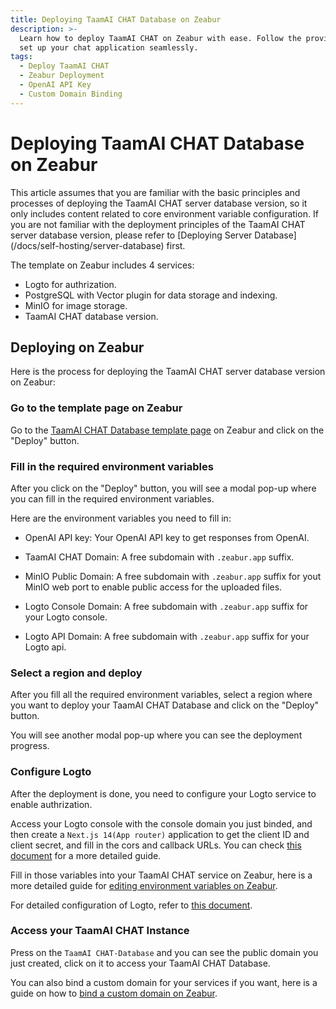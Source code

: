 ```yaml
---
title: Deploying TaamAI CHAT Database on Zeabur
description: >-
  Learn how to deploy TaamAI CHAT on Zeabur with ease. Follow the provided steps to
  set up your chat application seamlessly.
tags:
  - Deploy TaamAI CHAT
  - Zeabur Deployment
  - OpenAI API Key
  - Custom Domain Binding
---
```


# Deploying TaamAI CHAT Database on Zeabur

<Callout type="info">
  This article assumes that you are familiar with the basic principles and processes of deploying
  the TaamAI CHAT server database version, so it only includes content related to core environment
  variable configuration. If you are not familiar with the deployment principles of the TaamAI CHAT
  server database version, please refer to [Deploying Server
  Database](/docs/self-hosting/server-database) first.
</Callout>

The template on Zeabur includes 4 services:
- Logto for authrization.
- PostgreSQL with Vector plugin for data storage and indexing.
- MinIO for image storage.
- TaamAI CHAT database version.

## Deploying on Zeabur

Here is the process for deploying the TaamAI CHAT server database version on Zeabur:

<Steps>

### Go to the template page on Zeabur

Go to the [TaamAI CHAT Database template page](https://zeabur.com/templates/RRSPSD) on Zeabur and click on the "Deploy" button.

### Fill in the required environment variables

After you click on the "Deploy" button, you will see a modal pop-up where you can fill in the required environment variables.

Here are the environment variables you need to fill in:

- OpenAI API key: Your OpenAI API key to get responses from OpenAI.

- TaamAI CHAT Domain: A free subdomain with `.zeabur.app` suffix.

- MinIO Public Domain: A free subdomain with `.zeabur.app` suffix for yout MinIO web port to enable public access for the uploaded files.

- Logto Console Domain: A free subdomain with `.zeabur.app` suffix for your Logto console.

- Logto API Domain: A free subdomain with `.zeabur.app` suffix for your Logto api.

### Select a region and deploy

After you fill all the required environment variables, select a region where you want to deploy your TaamAI CHAT Database and click on the "Deploy" button.

You will see another modal pop-up where you can see the deployment progress.

### Configure Logto

After the deployment is done, you need to configure your Logto service to enable authrization.

Access your Logto console with the console domain you just binded, and then create a `Next.js 14(App router)` application to get the client ID and client secret, and fill in the cors and callback URLs.
You can check [this document](../advanced/auth.mdx) for a more detailed guide.

Fill in those variables into your TaamAI CHAT service on Zeabur, here is a more detailed guide for [editing environment variables on Zeabur](https://zeabur.com/docs/deploy/variables).

For detailed configuration of Logto, refer to [this document](/docs/self-hosting/advanced/auth/next-auth/logto).

### Access your TaamAI CHAT Instance

Press on the `TaamAI CHAT-Database` and you can see the public domain you just created, click on it to access your TaamAI CHAT Database.

You can also bind a custom domain for your services if you want, here is a guide on how to [bind a custom domain on Zeabur](https://zeabur.com/docs/deploy/domain-binding).

</Steps>

